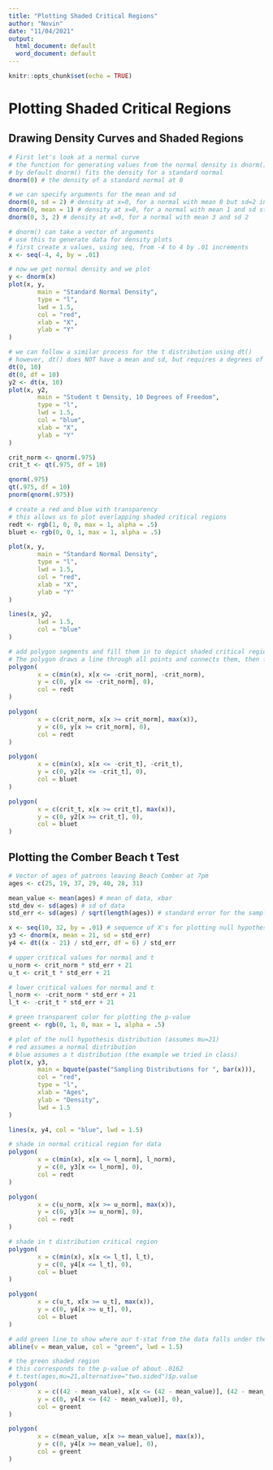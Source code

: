 ---
title: "Plotting Shaded Critical Regions"
author: "Novin"
date: "11/04/2021"
output:
  html_document: default
  word_document: default
---

```{r setup, include=FALSE}
knitr::opts_chunk$set(echo = TRUE)
```

# Plotting Shaded Critical Regions
## Drawing Density Curves and Shaded Regions

```{r}

# First let's look at a normal curve
# the function for generating values from the normal density is dnorm()
# by default dnorm() fits the density for a standard normal
dnorm(0) # the density of a standard normal at 0

# we can specify arguments for the mean and sd
dnorm(0, sd = 2) # density at x=0, for a normal with mean 0 but sd=2 instead of 1
dnorm(0, mean = 1) # density at x=0, for a normal with mean 1 and sd still 1
dnorm(0, 3, 2) # density at x=0, for a normal with mean 3 and sd 2

# dnorm() can take a vector of arguments
# use this to generate data for density plots
# first create x values, using seq, from -4 to 4 by .01 increments
x <- seq(-4, 4, by = .01)

# now we get normal density and we plot
y <- dnorm(x)
plot(x, y,
        main = "Standard Normal Density",
        type = "l",
        lwd = 1.5,
        col = "red",
        xlab = "X",
        ylab = "Y"
)

# we can follow a similar process for the t distribution using dt()
# however, dt() does NOT have a mean and sd, but requires a degrees of freedom
dt(0, 10)
dt(0, df = 10)
y2 <- dt(x, 10)
plot(x, y2,
        main = "Student t Density, 10 Degrees of Freedom",
        type = "l",
        lwd = 1.5,
        col = "blue",
        xlab = "X",
        ylab = "Y"
)

crit_norm <- qnorm(.975)
crit_t <- qt(.975, df = 10)

qnorm(.975)
qt(.975, df = 10)
pnorm(qnorm(.975))

# create a red and blue with transparency
# this allows us to plot overlapping shaded critical regions
redt <- rgb(1, 0, 0, max = 1, alpha = .5)
bluet <- rgb(0, 0, 1, max = 1, alpha = .5)

plot(x, y,
        main = "Standard Normal Density",
        type = "l",
        lwd = 1.5,
        col = "red",
        xlab = "X",
        ylab = "Y"
)

lines(x, y2,
        lwd = 1.5,
        col = "blue"
)

# add polygon segments and fill them in to depict shaded critical region
# The polygon draws a line through all points and connects them, then fills color
polygon(
        x = c(min(x), x[x <= -crit_norm], -crit_norm),
        y = c(0, y[x <= -crit_norm], 0),
        col = redt
)

polygon(
        x = c(crit_norm, x[x >= crit_norm], max(x)),
        y = c(0, y[x >= crit_norm], 0),
        col = redt
)

polygon(
        x = c(min(x), x[x <= -crit_t], -crit_t),
        y = c(0, y2[x <= -crit_t], 0),
        col = bluet
)

polygon(
        x = c(crit_t, x[x >= crit_t], max(x)),
        y = c(0, y2[x >= crit_t], 0),
        col = bluet
)
```

## Plotting the Comber Beach t Test
```{r}
# Vector of ages of patrons leaving Beach Comber at 7pm
ages <- c(25, 19, 37, 29, 40, 28, 31)

mean_value <- mean(ages) # mean of data, xbar
std_dev <- sd(ages) # sd of data
std_err <- sd(ages) / sqrt(length(ages)) # standard error for the sampling distribution of xbar

x <- seq(10, 32, by = .01) # sequence of X's for plotting null hypothesis that mu=21
y3 <- dnorm(x, mean = 21, sd = std_err)
y4 <- dt((x - 21) / std_err, df = 6) / std_err

# upper critical values for normal and t
u_norm <- crit_norm * std_err + 21
u_t <- crit_t * std_err + 21

# lower critical values for normal and t
l_norm <- -crit_norm * std_err + 21
l_t <- -crit_t * std_err + 21

# green transparent color for plotting the p-value
greent <- rgb(0, 1, 0, max = 1, alpha = .5)

# plot of the null hypothesis distribution (assumes mu=21)
# red assumes a normal distribution
# blue assumes a t distribution (the example we tried in class)
plot(x, y3,
        main = bquote(paste("Sampling Distributions for ", bar(x))),
        col = "red",
        type = "l",
        xlab = "Ages",
        ylab = "Density",
        lwd = 1.5
)

lines(x, y4, col = "blue", lwd = 1.5)

# shade in normal critical region for data
polygon(
        x = c(min(x), x[x <= l_norm], l_norm),
        y = c(0, y3[x <= l_norm], 0),
        col = redt
)

polygon(
        x = c(u_norm, x[x >= u_norm], max(x)),
        y = c(0, y3[x >= u_norm], 0),
        col = redt
)

# shade in t distribution critical region
polygon(
        x = c(min(x), x[x <= l_t], l_t),
        y = c(0, y4[x <= l_t], 0),
        col = bluet
)

polygon(
        x = c(u_t, x[x >= u_t], max(x)),
        y = c(0, y4[x >= u_t], 0),
        col = bluet
)

# add green line to show where our t-stat from the data falls under they null hypothesis
abline(v = mean_value, col = "green", lwd = 1.5)

# the green shaded region
# this corresponds to the p-value of about .0162
# t.test(ages,mu=21,alternative="two.sided")$p.value
polygon(
        x = c((42 - mean_value), x[x <= (42 - mean_value)], (42 - mean_value)),
        y = c(0, y4[x <= (42 - mean_value)], 0),
        col = greent
)

polygon(
        x = c(mean_value, x[x >= mean_value], max(x)),
        y = c(0, y4[x >= mean_value], 0),
        col = greent
)
```

